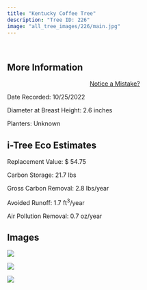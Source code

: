 ```yaml
---
title: "Kentucky Coffee Tree"
description: "Tree ID: 226"
image: "all_tree_images/226/main.jpg"
---
```


<br>

## **More Information**
::: column-margin
<center><a class="button" href="https://forms.gle/W6f5nwYxrM33hF4f7">Notice a Mistake?</a></center>
:::


Date Recorded:  10/25/2022

Diameter at Breast Height:  2.6  inches

Planters:  Unknown

## **i-Tree Eco Estimates**


 Replacement Value: $ 54.75

 Carbon Storage:  21.7  lbs

 Gross Carbon Removal:  2.8  lbs/year

 Avoided Runoff:  1.7  ft<sup>3</sup>/year

 Air Pollution Removal:  0.7  oz/year

## **Images**


 ![](all_tree_images/226/IMG_7182.jpg)

 ![](all_tree_images/226/IMG_7184.jpg)

 ![](all_tree_images/226/main.jpg)
